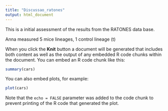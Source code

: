 ```yaml
---
title: "Discussao_ratones"
output: html_document
---
```


This is a initial assessment of the results from the RATONES data base.

Anna measured 5 mice lineages, 1 control lineage (t) 

When you click the **Knit** button a document will be generated that includes both content as well as the output of any embedded R code chunks within the document. You can embed an R code chunk like this:

```r
summary(cars)
```

You can also embed plots, for example:

```r
plot(cars)
```

Note that the `echo = FALSE` parameter was added to the code chunk to prevent printing of the R code that generated the plot.
